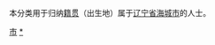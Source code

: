 {{Catnav|頁面分類|各種主題的頁面分類|依中国各省来作的分类|各地中国人|辽宁人|鞍山人}}
{{Catnav|頁面分類|人物|各國人物|中国人|各地中国人|辽宁人|鞍山人}}

本分类用于归纳[[籍贯|籍贯]]（出生地）属于[[辽宁省|辽宁省]][[海城市|海城市]]的人士。

[[Category:鞍山人|市]]
[[Category:海城市|*]]